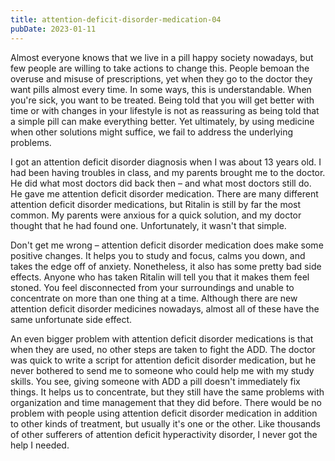 ```yaml
---
title: attention-deficit-disorder-medication-04
pubDate: 2023-01-11
---
```


Almost everyone knows that we live in a pill happy society nowadays, but few people are willing to take actions to change this. People bemoan the overuse and misuse of prescriptions, yet when they go to the doctor they want pills almost every time. In some ways, this is understandable. When you're sick, you want to be treated. Being told that you will get better with time or with changes in your lifestyle is not as reassuring as being told that a simple pill can make everything better. Yet ultimately, by using medicine when other solutions might suffice, we fail to address the underlying problems.

I got an attention deficit disorder diagnosis when I was about 13 years old. I had been having troubles in class, and my parents brought me to the doctor. He did what most doctors did back then – and what most doctors still do. He gave me attention deficit disorder medication. There are many different attention deficit disorder medications, but Ritalin is still by far the most common. My parents were anxious for a quick solution, and my doctor thought that he had found one. Unfortunately, it wasn't that simple.

Don't get me wrong – attention deficit disorder medication does make some positive changes. It helps you to study and focus, calms you down, and takes the edge off of anxiety. Nonetheless, it also has some pretty bad side effects. Anyone who has taken Ritalin will tell you that it makes them feel stoned. You feel disconnected from your surroundings and unable to concentrate on more than one thing at a time. Although there are new attention deficit disorder medicines nowadays, almost all of these have the same unfortunate side effect.

An even bigger problem with attention deficit disorder medications is that when they are used, no other steps are taken to fight the ADD. The doctor was quick to write a script for attention deficit disorder medication, but he never bothered to send me to someone who could help me with my study skills. You see, giving someone with ADD a pill doesn't immediately fix things. It helps us to concentrate, but they still have the same problems with organization and time management that they did before. There would be no problem with people using attention deficit disorder medication in addition to other kinds of treatment, but usually it's one or the other. Like thousands of other sufferers of attention deficit hyperactivity disorder, I never got the help I needed.